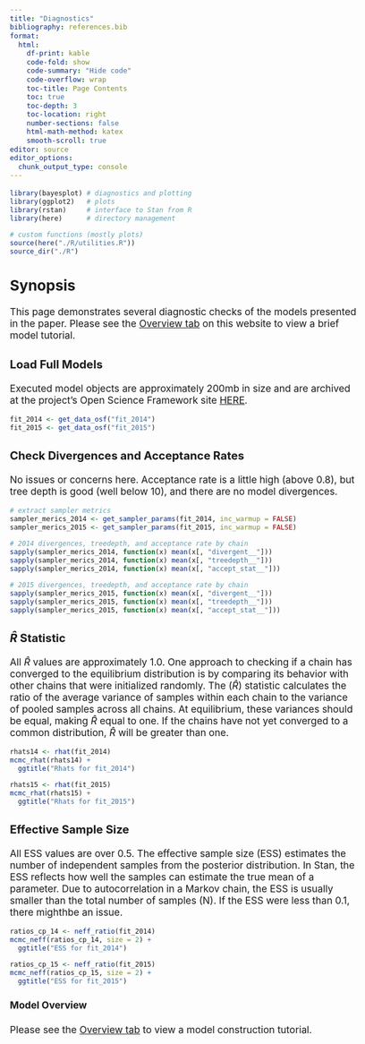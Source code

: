 ```yaml
---
title: "Diagnostics"
bibliography: references.bib
format:
  html: 
    df-print: kable
    code-fold: show
    code-summary: "Hide code"
    code-overflow: wrap
    toc-title: Page Contents
    toc: true
    toc-depth: 3
    toc-location: right
    number-sections: false
    html-math-method: katex
    smooth-scroll: true
editor: source
editor_options: 
  chunk_output_type: console
---
```

```{=html}
<style type="text/css">

body, td {
   font-size: 13pt;
}
code.r{
  font-size: 9pt;
}
pre {
  font-size: 11pt
}
</style>
```

```r
library(bayesplot) # diagnostics and plotting
library(ggplot2)   # plots
library(rstan)     # interface to Stan from R
library(here)      # directory management

# custom functions (mostly plots)  
source(here("./R/utilities.R"))
source_dir("./R")
```

## Synopsis  
This page demonstrates several diagnostic checks of the models presented in the paper.  Please see the [Overview tab](https://geoepi.github.io/seir-vector/overview.html) on this website to view a brief model tutorial.  
   
### Load Full Models  
Executed model objects are approximately 200mb in size and are archived at the project's Open Science Framework site [HERE](https://osf.io/vqgxs/).   
```r
fit_2014 <- get_data_osf("fit_2014")
fit_2015 <- get_data_osf("fit_2015")
```

### Check Divergences and Acceptance Rates  
No issues or concerns here. Acceptance rate is a little high (above 0.8), but tree depth is good (well below 10), and there are no model divergences.  
```r
# extract sampler metrics
sampler_merics_2014 <- get_sampler_params(fit_2014, inc_warmup = FALSE)
sampler_merics_2015 <- get_sampler_params(fit_2015, inc_warmup = FALSE)

# 2014 divergences, treedepth, and acceptance rate by chain
sapply(sampler_merics_2014, function(x) mean(x[, "divergent__"]))
sapply(sampler_merics_2014, function(x) mean(x[, "treedepth__"]))
sapply(sampler_merics_2014, function(x) mean(x[, "accept_stat__"]))

# 2015 divergences, treedepth, and acceptance rate by chain
sapply(sampler_merics_2015, function(x) mean(x[, "divergent__"]))
sapply(sampler_merics_2015, function(x) mean(x[, "treedepth__"]))
sapply(sampler_merics_2015, function(x) mean(x[, "accept_stat__"]))
```

### $\hat{R}$ Statistic    
All $\hat{R}$ values are approximately 1.0. One approach to checking if a chain has converged to the equilibrium distribution is by comparing its behavior with other chains that were initialized randomly. The ($\hat{R}$) statistic calculates the ratio of the average variance of samples within each chain to the variance of pooled samples across all chains. At equilibrium, these variances should be equal, making $\hat{R}$ equal to one. If the chains have not yet converged to a common distribution, $\hat{R}$ will be greater than one. 
```r
rhats14 <- rhat(fit_2014)
mcmc_rhat(rhats14) + 
  ggtitle("Rhats for fit_2014")

rhats15 <- rhat(fit_2015)
mcmc_rhat(rhats15) + 
  ggtitle("Rhats for fit_2015")
```

### Effective Sample Size  
All ESS values are over 0.5.  The effective sample size (ESS) estimates the number of independent samples from the posterior distribution. In Stan, the ESS reflects how well the samples can estimate the true mean of a parameter. Due to autocorrelation in a Markov chain, the ESS is usually smaller than the total number of samples (N). If the ESS were less than 0.1, there mighthbe an issue.
```r
ratios_cp_14 <- neff_ratio(fit_2014)
mcmc_neff(ratios_cp_14, size = 2) + 
  ggtitle("ESS for fit_2014")

ratios_cp_15 <- neff_ratio(fit_2015)
mcmc_neff(ratios_cp_15, size = 2) + 
  ggtitle("ESS for fit_2015")
```
   
      
::: {.callout-tip icon=false} 
#### Model Overview  
Please see the [Overview tab](https://geoepi.github.io/seir-vector/overview.html) to view a model construction tutorial.
:::